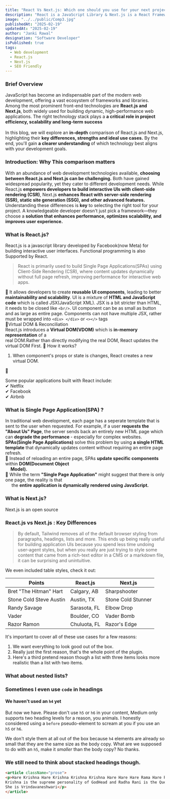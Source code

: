 ```yaml
---
title: "React Vs Next.js: Which one should you use for your next project in 2025?"
description: "React is a JavaScript Library & Next.js is a React Framework"
image: "../../public/Comp3.jpg"
publishedAt: "2025-02-19"
updatedAt: "2025-02-19"
author: "Janki Rawal"
designation: "Software Developer"
isPublished: true
tags: 
  - Web development
  - React.js
  - Next.js
  - SEO Friendly
---
```

### Brief Overview
 JavaScript has become an indispensable part of the modern web development, 
 offering a vast ecosystem of frameworks and libraries. Among the most prominent 
 front-end technologies are <strong>React.js and Next.js</strong>, both widely used for 
 building dynamic, high-performance web applications. 
 The right technology stack plays a <strong> a critical role in project efficiency, scalability 
 and long-term success </strong> <br/><br/>
  In this blog, we will explore an <strong>in-depth</strong> comparison of React.js and Next.js, highlighting their 
  <strong> key differences, strengths and ideal use cases.</strong> 
 By the end, you'll gain <strong> a clearer understanding </strong> of which technology best aligns with 
 your development goals.


### Introduction: Why This comparison matters
With an abundance of web development technologies available, <strong> choosing between React.js and Next.js can be challenging.</strong>
 Both have gained widespread popularity, yet they cater to different development needs.
While React.js <strong>empowers developers to build interactive UIs with client-side rendering (CSR)</strong>, Next.js 
<strong>enhances React with server-side rendering (SSR), static site generation (SSG), and other advanced features.</strong>
Understanding these differences is <strong>key</strong> to selecting the right tool for your project.
A knowledgeable developer doesn't just pick a framework—they choose a 
<strong> solution that enhances performance, optimizes scalability, and improves user experience.</strong>
### What is React.js?

React.js is a javascript library developed by Facebook(now Meta) for building interactive user interfaces. 
Functional programming is also Supported by React. 
> React is primarily used to build Single Page Applications(SPAs) using Client-Side Rendering (CSR), 
where content updates dynamically without full page refresh, improving performance for interactive web apps.


🔹 It allows developers to create <strong>reusable UI components</strong>, leading to better <strong>maintainability and scalability</strong>. UI is a mixture of <strong> HTML and JavaScript code</strong> 
which is called JSX(JavaScript XML). JSX is a bit stricter than HTML, it needs to be closed like `<br/>`. 
UI component can be as small as button and as large as entire page. Components can not have multiple JSX, rather must be wrapped into `<div> </div>`
 or `<></>` tags <br/>
🔹Virtual DOM & Reconciliation<br/>
React.js introduces a <strong>Virtual DOM(VDOM)</strong> which is <strong>in-memory representation</strong> of a <br/>
real DOM.Rather than directly modifying the real DOM, React updates the virtual DOM First. 
🔹 How it works? <br/>
  1. When component's props or state is changes, React creates a new virtual DOM.

🔹 

Some popular applications built with React include:<br/>
✔ Netflix <br/>
✔ Facebook <br/>
✔ Airbnb <br/>

### What is Single Page Application(SPA) ?
In traditional web development, each page has a seperate template that is sent to the user when requested.
For example, if a user <strong> requests the "About Us" Page</strong>, the server sends back an entirely
new HTML page which can <strong> degrade the performance </strong> - especially for complex websites. <br/>
<strong>SPAs(Single Page Applications)</strong> solve this problem by using 
<strong>a single HTML template</strong> that dynamically updates content without 
requiring an entire page refresh. <br/>
🔹 Instead of reloading an entire page, SPAs <strong>update specific components</strong> within 
<strong>DOM(Document Object <br/> &nbsp;&nbsp;&nbsp;&nbsp; Model).</strong> <br/>
🔹 While the term <strong>"Single Page Application"</strong> might suggest that there is only one page, the reality
 is that<br/> &nbsp;&nbsp;&nbsp;&nbsp; the <strong> entire application is dynamically rendered using JavaScript.</strong>

### What is Next.js?
Next.js is an open source 

### React.js vs Next.js : Key Differences


> By default, Tailwind removes all of the default browser styling from paragraphs, headings, lists and more. This ends up being really useful for building application UIs because you spend less time undoing user-agent styles, but when you really are just trying to style some content that came from a rich-text editor in a CMS or a markdown file, it can be surprising and unintuitive.

We even included table styles, check it out:

| Points                  | React.js     | Next.js            |
| ----------------------- | ------------ | ------------------ |
| Bret "The Hitman" Hart  | Calgary, AB  | Sharpshooter       |
| Stone Cold Steve Austin | Austin, TX   | Stone Cold Stunner |
| Randy Savage            | Sarasota, FL | Elbow Drop         |
| Vader                   | Boulder, CO  | Vader Bomb         |
| Razor Ramon             | Chuluota, FL | Razor's Edge       |


It's important to cover all of these use cases for a few reasons:

1.  We want everything to look good out of the box.
2.  Really just the first reason, that's the whole point of the plugin.
3.  Here's a third pretend reason though a list with three items looks more realistic than a list with two items.

 ### What about nested lists?



### Sometimes I even use `code` in headings



#### We haven't used an `h4` yet

But now we have. Please don't use `h5` or `h6` in your content, Medium only supports two heading levels for a reason, you animals. I honestly considered using a `before` pseudo-element to scream at you if you use an `h5` or `h6`.

We don't style them at all out of the box because `h4` elements are already so small that they are the same size as the body copy. What are we supposed to do with an `h5`, make it _smaller_ than the body copy? No thanks.

### We still need to think about stacked headings though.

``` Html showLineNumbers {1-2,4} /Krishna/ title="index.html" caption="this is the supreme power"
<article className="prose">
<p>Hare Krishna Hare Krishna Krishna Krishna Hare Hare Hare Rama Hare Rama Rama Rama Hare Hare
Krishna is the supreme personality of GodHead and Radha Rani is the Queen of Krishna or heart of Krishna
She is Vrindavaneshwari</p>
</article>
```
